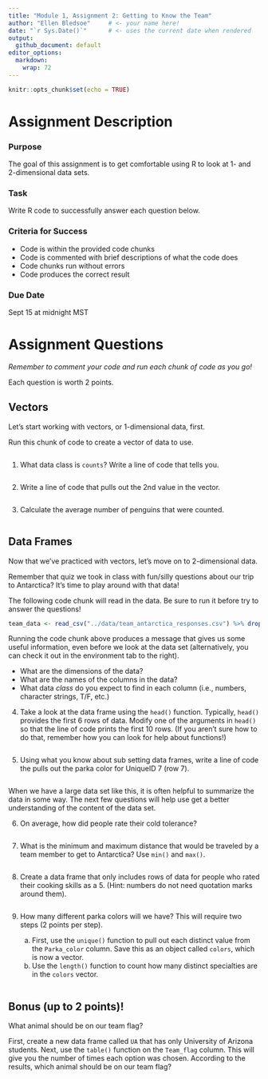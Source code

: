 ```yaml
---
title: "Module 1, Assignment 2: Getting to Know the Team"
author: "Ellen Bledsoe"     # <- your name here!
date: "`r Sys.Date()`"      # <- uses the current date when rendered
output: 
  github_document: default
editor_options: 
  markdown: 
    wrap: 72
---
```


```r
knitr::opts_chunk$set(echo = TRUE)
```

# Assignment Description

### Purpose

The goal of this assignment is to get comfortable using R to look at 1-
and 2-dimensional data sets.

### Task

Write R code to successfully answer each question below.

### Criteria for Success

-   Code is within the provided code chunks
-   Code is commented with brief descriptions of what the code does
-   Code chunks run without errors
-   Code produces the correct result

### Due Date

Sept 15 at midnight MST

# Assignment Questions

*Remember to comment your code and run each chunk of code as you go!*

Each question is worth 2 points.

## Vectors

Let's start working with vectors, or 1-dimensional data, first.

Run this chunk of code to create a vector of data to use.

```r

```

1.  What data class is `counts`? Write a line of code that tells you.

```r

```

2.  Write a line of code that pulls out the 2nd value in the vector.

```r

```

3.  Calculate the average number of penguins that were counted.

```r

```

## Data Frames

Now that we've practiced with vectors, let's move on to 2-dimensional
data.

Remember that quiz we took in class with fun/silly questions about our
trip to Antarctica? It's time to play around with that data!

The following code chunk will read in the data. Be sure to run it before
try to answer the questions!

```r
team_data <- read_csv("../data/team_antarctica_responses.csv") %>% drop_na()
```

Running the code chunk above produces a message that gives us some
useful information, even before we look at the data set (alternatively,
you can check it out in the environment tab to the right).

-   What are the dimensions of the data?
-   What are the names of the columns in the data?
-   What data *class* do you expect to find in each column (i.e.,
    numbers, character strings, T/F, etc.)

4.  Take a look at the data frame using the `head()` function.
    Typically, `head()` provides the first 6 rows of data. Modify one of
    the arguments in `head()` so that the line of code prints the first
    10 rows. (If you aren't sure how to do that, remember how you can
    look for help about functions!)

```r

```

5.  Using what you know about sub setting data frames, write a line of
    code the pulls out the parka color for UniqueID 7 (row 7).

```r

```

When we have a large data set like this, it is often helpful to
summarize the data in some way. The next few questions will help use get
a better understanding of the content of the data set.

6.  On average, how did people rate their cold tolerance?

```r

```

7.  What is the minimum and maximum distance that would be traveled by a
    team member to get to Antarctica? Use `min()` and `max()`.

```r

```

8.  Create a data frame that only includes rows of data for people who
    rated their cooking skills as a 5. (Hint: numbers do not need
    quotation marks around them).

```r

```

9.  How many different parka colors will we have? This will require two
    steps (2 points per step).

    a.  First, use the `unique()` function to pull out each distinct
        value from the `Parka_color` column. Save this as an object
        called `colors`, which is now a vector.
    b.  Use the `length()` function to count how many distinct
        specialties are in the `colors` vector.

```r

```

## Bonus (up to 2 points)!

What animal should be on our team flag?

First, create a new data frame called `UA` that has only University of
Arizona students. Next, use the `table()` function on the `Team_flag`
column. This will give you the number of times each option was chosen.
According to the results, which animal should be on our team flag?

```r

```
